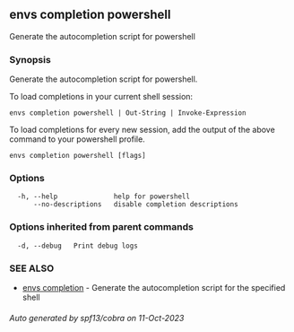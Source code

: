 ## envs completion powershell

Generate the autocompletion script for powershell

### Synopsis

Generate the autocompletion script for powershell.

To load completions in your current shell session:

	envs completion powershell | Out-String | Invoke-Expression

To load completions for every new session, add the output of the above command
to your powershell profile.


```
envs completion powershell [flags]
```

### Options

```
  -h, --help              help for powershell
      --no-descriptions   disable completion descriptions
```

### Options inherited from parent commands

```
  -d, --debug   Print debug logs
```

### SEE ALSO

* [envs completion](envs_completion.md)	 - Generate the autocompletion script for the specified shell

###### Auto generated by spf13/cobra on 11-Oct-2023
